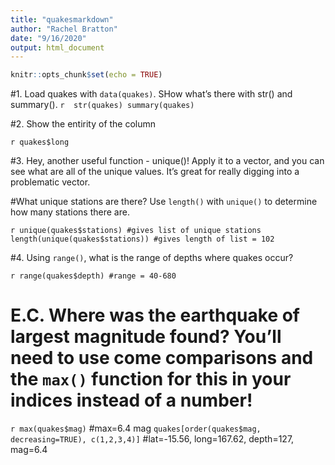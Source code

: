 ```yaml
---
title: "quakesmarkdown"
author: "Rachel Bratton"
date: "9/16/2020"
output: html_document
---
```


```r
knitr::opts_chunk$set(echo = TRUE)
```


#1. Load quakes with `data(quakes)`. SHow what’s there  with str() and summary().
`r 
str(quakes)
summary(quakes)`

#2. Show the entirity of the column 

`r quakes$long`

#3. Hey, another useful function - unique()! Apply it to a vector, and you can see what are all of the unique values. It’s great for really digging into a problematic vector. 

#What unique stations are there? Use `length()` with `unique()` to determine how many stations there are.

`r unique(quakes$stations) #gives list of unique stations
length(unique(quakes$stations)) #gives length of list = 102`

#4. Using `range()`, what is the range of depths where quakes occur?

`r range(quakes$depth) #range = 40-680`

# E.C. Where was the earthquake of largest magnitude found? You’ll need to use come comparisons and the `max()` function for this in your indices instead of a number!

`r max(quakes$mag)` #max=6.4 mag 
`quakes[order(quakes$mag, decreasing=TRUE), c(1,2,3,4)]` #lat=-15.56, long=167.62, depth=127, mag=6.4
